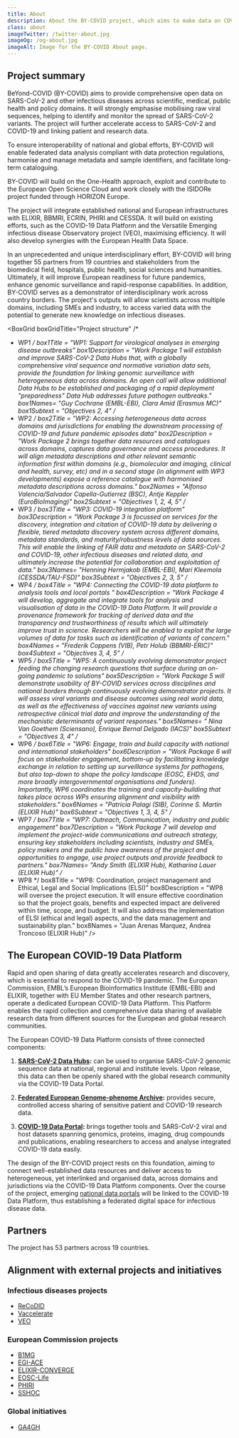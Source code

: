 ```yaml
---
title: About
description: About the BY-COVID project, which aims to make data on COVID-19 (SARS-CoV-2) and other infectious diseases open and accessible to everyone.
class: about
imageTwitter: /twitter-about.jpg
imageOg: /og-about.jpg
imageAlt: Image for the BY-COVID About page.
---
```



<Container>
  <Row>
   <Col xs={12} sm={12} lg={7}>
<h2 class="mt-1">Project summary</h2>

BeYond-COVID (BY-COVID) aims to provide comprehensive open data on SARS-CoV-2 and other infectious diseases across scientific, medical, public health and policy domains. It will strongly emphasise mobilising raw viral sequences, helping to identify and monitor the spread of SARS-CoV-2 variants. The project will further accelerate access to SARS-CoV-2 and COVID-19 and linking patient and research data.

To ensure interoperability of national and global efforts, BY-COVID will enable federated data analysis compliant with data protection regulations, harmonise and manage metadata and sample identifiers, and facilitate long-term cataloguing.

BY-COVID will build on the One-Health approach, exploit and contribute to the European Open Science Cloud and work closely with the ISIDORe project funded through HORIZON Europe.

The project will integrate established national and European infrastructures with ELIXIR, BBMRI, ECRIN, PHIRI and CESSDA. It will build on existing efforts, such as the COVID-19 Data Platform and the Versatile Emerging infectious disease Observatory project (VEO), maximising efficiency. It will also develop synergies with the European Health Data Space.

In an unprecedented and unique interdisciplinary effort, BY-COVID will bring together 55 partners from 19 countries and stakeholders from the biomedical field, hospitals, public health, social sciences and humanities.
Ultimately, it will improve European readiness for future pandemics, enhance genomic surveillance and rapid-response capabilities. In addition, BY-COVID serves as a demonstrator of interdisciplinary work across country borders. The project's outputs will allow scientists across multiple domains, including SMEs and industry, to access varied data with the potential to generate new knowledge on infectious diseases.

</Col>
</Row>
</Container>


<!-- BY-COVID IN NUMBERS -->
<Circles
  circlesTitle = "BY-COVID in numbers"
  circle1      = "Euros"
  circle1Value = "12M"
  circle2      = "Partners"
  circle2Value = "53"
  circle3      = "Countries"
  circle3Value = "19"
  circle4      = "Months"
  circle4Value = "36"
/>



<!-- OBJECTIVES -->
<Numbers
  numbersTitle = "Objectives"
  one          = "Enable storage, sharing, access, analysis and processing of research data and other digital research objects from outbreak research."
  two          = "Mobilise and expose viral and human infectious disease data from national centres."
  three        = "Link FAIR data and metadata on SARS-CoV-2 and COVID-19."
  four         = "Develop digital tools and data analytics for pandemic and outbreak preparedness, including tracking genomic variations of SARS-CoV-2 and identifying new variants of concern."
  five         = "Contribute to the Horizon Europe European Open Science Cloud (EOSC) Partnership & European Health Data Space (EHDS)."
/>


<!-- PROJECT STRUCTURE -->
<BoxGrid
   boxGridTitle="Project structure"
   /*
   * WP1
   */
   box1Title  = "WP1: Support for virological analyses in emerging disease outbreaks"
   box1Description  = "Work Package 1 will establish and improve SARS-CoV-2 Data Hubs that, with a globally comprehensive viral sequence and normative variation data sets, provide the foundation for linking genomic surveillance with heterogeneous data across domains. An open call will allow additional Data Hubs to be established and packaging of a rapid deployment &quot;preparedness&quot; Data Hub addresses future pathogen outbreaks."
   box1Names= "Guy Cochrane (EMBL-EBI), Clara Amid (Erasmus MC)"
   box1Subtext = "Objectives 2, 4"
   /*
   * WP2
   */
   box2Title        = "WP2: Accessing heterogeneous data across domains and jurisdictions for enabling the downstream processing of COVID-19 and future pandemic episodes data"
   box2Description  = "Work Package 2 brings together data resources and catalogues across domains, captures data governance and access procedures. It will align metadata descriptions and other relevant semantic information first within domains (e.g., biomolecular and imaging, clinical and health, survey, etc) and in a second stage (in alignment with WP3 developments) expose a reference catalogue with harmonised metadata descriptions across domains."
   box2Names        = "Alfonso Valencia/Salvador Capella-Gutierrez (BSC), Antje Keppler (EuroBioImaging)"
   box2Subtext      = "Objectives 1, 2, 4, 5"
   /*
   * WP3
   */
   box3Title  = "WP3: COVID-19 integration platform"
   box3Description  = "Work Package 3 is focussed on services for the discovery, integration and citation of COVID-19 data by delivering a flexible, tiered metadata discovery system across different domains, metadata standards, and maturity/robustness levels of data sources. This will enable the linking of FAIR data and metadata on SARS-CoV-2 and COVID-19, other infectious diseases and related data, and ultimately increase the potential for collaboration and exploitation of data."
   box3Names= "Henning Hermjakob (EMBL-EBI), Mari Kleemola (CESSDA/TAU-FSD)"
   box3Subtext = "Objectives 2, 3, 5"
   /*
   * WP4
   */
   box4Title        = "WP4: Connecting the COVID-19 data platform to analysis tools and local portals "
   box4Description  = "Work Package 4 will develop, aggregate and integrate tools for analysis and visualisation of data in the COVID-19 Data Platform. It will provide a provenance framework for tracking of derived data and the transparency and trustworthiness of results which will ultimately improve trust in science. Researchers will be enabled to exploit the large volumes of data for tasks such as identification of variants of concern."
   box4Names        = "Frederik Coppens (VIB), Petr Holub (BBMRI-ERIC)"
   box4Subtext      = "Objectives 3, 4, 5"
   /*
   * WP5
   */
   box5Title  = "WP5: A continuously evolving demonstrator project feeding the changing research questions that surface during an on-going pandemic to solutions"
   box5Description  = "Work Package 5 will demonstrate usability of BY-COVID services across disciplines and national borders through continuously evolving demonstrator projects. It will assess viral variants and disease outcomes using real world data, as well as the effectiveness of vaccines against new variants using retrospective clinical trial data and improve the understanding of the mechanistic determinants of variant responses."
   box5Names= " Nina Van Goethem (Sciensano), Enrique Bernal Delgado (IACS)"
   box5Subtext = "Objectives 3, 4"
   /*
   * WP6
   */
   box6Title        = "WP6: Engage, train and build capacity with national and international stakeholders"
   box6Description  = "Work Package 6 will focus on stakeholder engagement, bottom-up by facilitating knowledge exchange in relation to setting up surveillance systems for pathogens, but also top-down to shape the policy landscape (EOSC, EHDS, and more broadly intergovernmental organisations and funders). Importantly, WP6 coordinates the training and capacity-building that takes place across WPs ensuring alignment and visibility with stakeholders."
   box6Names        = "Patricia Palagi (SIB), Corinne S. Martin (ELIXIR Hub)"
   box6Subtext      = "Objectives 1, 3, 4, 5"
   /*
   * WP7
   */
   box7Title  = "WP7: Outreach, Communication, industry and public engagement"
   box7Description  = "Work Package 7 will develop and implement the project-wide communications and outreach strategy, ensuring key stakeholders including scientists, industry and SMEs, policy makers and the public have awareness of the project and opportunities to engage, use project outputs and provide feedback to partners."
   box7Names= "Andy Smith (ELIXIR Hub), Katharina Lauer (ELIXIR Hub)"
   /*
   * WP8
   */
   box8Title        = "WP8: Coordination, project management and Ethical, Legal and Social Implications (ELSI)"
   box8Description  = "WP8 will oversee the project execution. It will ensure effective coordination so that the project goals, benefits and expected impact are delivered within time, scope, and budget. It will also address the implementation of ELSI (ethical and legal) aspects, and the data management and sustainability plan."
   box8Names        = "Juan Arenas Marquez, Andrea Troncoso (ELIXIR Hub)"
/>





<Container>
  <Row>
   <Col>
   <span class="anchor" id="data-platform"></span>

   <h2>The European COVID-19 Data Platform</h2>

Rapid and open sharing of data greatly accelerates research and discovery, which is essential to respond to the COVID-19 pandemic. The European Commission, EMBL’s European Bioinformatics Institute (EMBL-EBI) and ELIXIR, together with EU Member States and other research partners, operate a dedicated European COVID-19 Data Platform. This Platform enables the rapid collection and comprehensive data sharing of available research data from different sources for the European and global research communities.

The European COVID-19 Data Platform consists of three connected components:

 1. **[SARS-CoV-2 Data Hubs](https://www.covid19dataportal.org/data-hubs):** can be used to organise SARS-CoV-2 genomic sequence data at national, regional and institute levels. Upon release, this data can then be openly shared with the global research community via the COVID-19 Data Portal.

 2. **[Federated European Genome-phenome Archive](https://www.covid19dataportal.org/federated-ega):** provides secure, controlled access sharing of sensitive patient and COVID-19 research data.

 3. **[COVID-19 Data Portal](https://www.covid19dataportal.org/):**  brings together tools and SARS-CoV-2 viral and host datasets spanning genomics, proteins, imaging, drug compounds and publications, enabling researchers to access and analyse integrated COVID-19 data easily.

The design of the BY-COVID project rests on this foundation, aiming to connect well-established data resources and deliver access to heterogeneous, yet interlinked and organised data, across domains and jurisdictions via the COVID-19 Data Platform components. Over the course of the project, emerging [national data portals](https://www.covid19dataportal.org/partners) will be linked to the COVID-19 Data Platform, thus establishing a federated digital space for infectious disease data.
</Col>
</Row>
<Row>
<Col>
<span class="anchor" id="partners"></span>

## Partners

The project has 53 partners across 19 countries.

<Partners />

<span class="anchor" id="external-projects"></span>

## Alignment with external projects and initiatives

### Infectious diseases projects

* [ReCoDID](https://recodid.eu/)
* [Vaccelerate](https://vaccelerate.eu/)
* [VEO](https://www.veo-europe.eu/)

### European Commission projects

* [B1MG](https://b1mg-project.eu)
* [EGI-ACE](https://www.egi.eu/projects/egi-ace/)
* [ELIXIR-CONVERGE](https://elixir-europe.org/about-us/how-funded/eu-projects/converge)
* [EOSC-Life](https://www.eosc-life.eu/)
* [PHIRI](https://www.phiri.eu/)
* [SSHOC](https://sshopencloud.eu/)

### Global initiatives

* [GA4GH](https://www.ga4gh.org/)


</Col>
</Row>
</Container>

